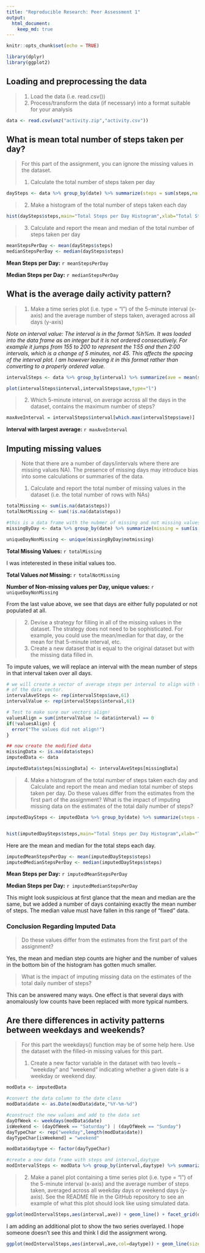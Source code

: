 ```yaml
---
title: "Reproducible Research: Peer Assessment 1"
output: 
  html_document:
    keep_md: true
---
```


```r
knitr::opts_chunk$set(echo = TRUE)

library(dplyr)
library(ggplot2)

```



## Loading and preprocessing the data


> 1. Load the data (i.e. read.csv())
> 1. Process/transform the data (if necessary) into a format suitable for your analysis

``` r

data <- read.csv(unz("activity.zip","activity.csv"))

```


## What is mean total number of steps taken per day?

> For this part of the assignment, you can ignore the missing values in the dataset.
> 
> 1. Calculate the total number of steps taken per day

``` r
daySteps <- data %>% group_by(date) %>% summarize(steps = sum(steps,na.rm = TRUE))
```

> 2. Make a histogram of the total number of steps taken each day

``` r

hist(daySteps$steps,main="Total Steps per Day Histogram",xlab="Total Steps")

```

> 3. Calculate and report the mean and median of the total number of steps taken per day

``` r

meanStepsPerDay <- mean(daySteps$steps)
medianStepsPerDay <- median(daySteps$steps)

```

__Mean Steps per Day:__ `r meanStepsPerDay`

__Median Steps per Day:__ `r medianStepsPerDay`

## What is the average daily activity pattern?

> 1. Make a time series plot (i.e. type = "l") of the 5-minute interval (x-axis) and the average number of steps taken, averaged across all days (y-axis)

_Note on interval value: The interval is in the format %h%m. It was loaded into the data frame as an integer but it is not ordered consecutively. For example it jumps from 155 to 200 to represent the 1:55 and then 2:00 intervals, which is a change of 5 minutes, not 45. This affects the spacing of the interval plot. I am however leaving it in this format rather than converting to a properly ordered value._ 


``` r

intervalSteps <- data %>% group_by(interval) %>% summarize(ave = mean(steps,na.rm = TRUE))

plot(intervalSteps$interval,intervalSteps$ave,type="l")

```

> 2. Which 5-minute interval, on average across all the days in the dataset, contains the maximum number of steps?

``` r

maxAveInterval = intervalSteps$interval[which.max(intervalSteps$ave)]

```

__Interval with largest average:__ `r maxAveInterval`

## Imputing missing values

> Note that there are a number of days/intervals where there are missing values NA). The presence of missing days may introduce bias into some calculations or summaries of the data.
> 
> 1. Calculate and report the total number of missing values in the dataset (i.e. the total number of rows with NAs)

``` r

totalMissing <- sum(is.na(data$steps))
totalNotMissing <- sum(!is.na(data$steps))

#this is a data frame with the nubmer of missing and not missing values
missingByDay <- data %>% group_by(date) %>% summarize(missing = sum(is.na(steps)), notmissing = sum(!is.na(steps)))

uniqueDayNonMissing <- unique(missingByDay$notmissing)

```

__Total Missing Values:__ `r totalMissing`

I was inteterested in these initial values too.

__Total Values _not_ Missing:__ `r totalNotMissing`

__Number of Non-missing values per Day, unique values:__ `r uniqueDayNonMissing`

From the last value above, we see that days are either fully populated or not populated at all.

> 2. Devise a strategy for filling in all of the missing values in the dataset. The strategy does not need to be sophisticated. For example, you could use the mean/median for that day, or the mean for that 5-minute interval, etc.
> 3. Create a new dataset that is equal to the original dataset but with the missing data filled in.

To impute values, we will replace an interval with the mean number of steps in that interval taken over all days.

``` r

# we will create a vector of average steps per interval to align with the rows
# of the data vector.
intervalAveSteps <- rep(intervalSteps$ave,61)
intervalValue <- rep(intervalSteps$interval,61)

# Test to make sure our vectors align!
valuesAlign = sum(intervalValue != data$interval) == 0
if(!valuesAlign) {
  error("The values did not align!")
}

## now create the modified data
missingData <- is.na(data$steps)
imputedData <- data

imputedData$steps[missingData] <- intervalAveSteps[missingData]


```


> 4. Make a histogram of the total number of steps taken each day and Calculate and report the mean and median total number of steps taken per day. Do these values differ from the estimates from the first part of the assignment? What is the impact of imputing missing data on the estimates of the total daily number of steps?

``` r

imputedDaySteps <- imputedData %>% group_by(date) %>% summarize(steps = sum(steps))


hist(imputedDaySteps$steps,main="Total Steps per Day Histogram",xlab="Total Steps")

```

Here are the mean and median for the total steps each day.

``` r

imputedMeanStepsPerDay <- mean(imputedDaySteps$steps)
imputedMedianStepsPerDay <- median(imputedDaySteps$steps)

```

__Mean Steps per Day:__ `r imputedMeanStepsPerDay`

__Median Steps per Day:__ `r imputedMedianStepsPerDay`

This might look suspicious at first glance that the mean and median are the same,
but we added a number of days containing exactly the mean number of steps. The 
median value must have fallen in this range of "fixed" data.

### Conclusion Regarding Imputed Data

> Do these values differ from the estimates from the first part of the assignment?

Yes, the mean and median step counts are higher and the number of values in the bottom bin of the 
histogram has gotten much smaller.

> What is the impact of imputing missing data on the estimates of the total daily number of steps?

This can be answered many ways. One effect is that several days with anomalously low counts have been
replaced with more typical numbers.


## Are there differences in activity patterns between weekdays and weekends?

> For this part the weekdays() function may be of some help here. Use the dataset with the filled-in missing values for this part.
> 
> 1. Create a new factor variable in the dataset with two levels – “weekday” and “weekend” indicating whether a given date is a weekday or weekend day.

``` r

modData <- imputedData

#convert the data column to the date class
modData$date <- as.Date(modData$date,"%Y-%m-%d")

#construct the new values and add to the data set
dayOfWeek <- weekdays(modData$date)
isWeekend <- (dayOfWeek == "Saturday") | (dayOfWeek == "Sunday")
dayTypeChar <- rep("weekday",length(modData$date))
dayTypeChar[isWeekend] = "weekend"

modData$daytype <- factor(dayTypeChar)

#create a new data frame with steps and interval,daytype
modIntervalSteps <- modData %>% group_by(interval,daytype) %>% summarize(ave = mean(steps,na.rm = TRUE))

```


> 2. Make a panel plot containing a time series plot (i.e. type = "l") of the 5-minute interval (x-axis) and the average number of steps taken, averaged across all weekday days or weekend days (y-axis). See the README file in the GitHub repository to see an example of what this plot should look like using simulated data.

``` r

ggplot(modIntervalSteps,aes(interval,ave)) + geom_line() + facet_grid(daytype ~ .) + labs(title="Steps per Interval by Day Type")

```

I am adding an additional plot to show the two series overlayed. I hope someone doesn't see this and think I did the assignment wrong.

``` r

ggplot(modIntervalSteps,aes(interval,ave,col=daytype)) + geom_line(size=1) + labs(title="Steps per Interval by Day Type")

```
